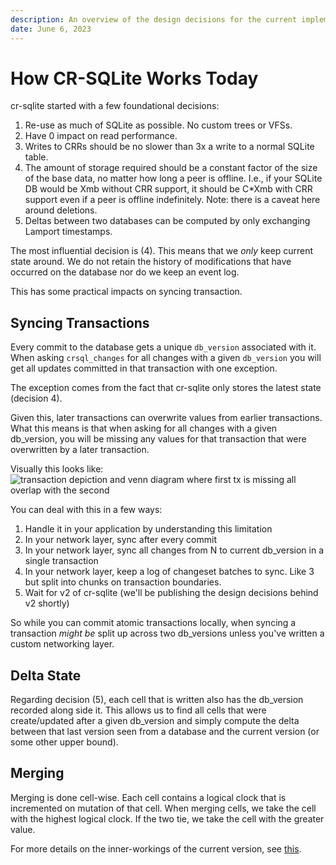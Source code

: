 ```yaml
---
description: An overview of the design decisions for the current implementation of cr-sqlite
date: June 6, 2023
---
```


# How CR-SQLite Works Today

cr-sqlite started with a few foundational decisions:

1. Re-use as much of SQLite as possible. No custom trees or VFSs.
2. Have 0 impact on read performance.
3. Writes to CRRs should be no slower than 3x a write to a normal SQLite table.
4. The amount of storage required should be a constant factor of the size of the base data, no matter how long a peer is offline. I.e., if your SQLite DB would be Xmb without CRR support, it should be C*Xmb with CRR support even if a peer is offline indefinitely. Note: there is a caveat here around deletions.
5. Deltas between two databases can be computed by only exchanging Lamport timestamps.

The most influential decision is (4). This means that we _only_ keep current state around. We do not retain the history of modifications that have occurred on the database nor do we keep an event log.

This has some practical impacts on syncing transaction.

## Syncing Transactions

Every commit to the database gets a unique `db_version` associated with it. When asking `crsql_changes` for all changes with a given `db_version` you will get all updates committed in that transaction with one exception.

The exception comes from the fact that cr-sqlite only stores the latest state (decision 4).

Given this, later transactions can overwrite values from earlier transactions. What this means is that when asking for all changes with a given db_version, you will be missing any values for that transaction that were overwritten by a later transaction.

Visually this looks like: ![transaction depiction and venn diagram where first tx is missing all overlap with the second](/blog/how-it-works-today/tx-sync.png)

You can deal with this in a few ways:

1. Handle it in your application by understanding this limitation
2. In your network layer, sync after every commit
3. In your network layer, sync all changes from N to current db_version in a single transaction
4. In your network layer, keep a log of changeset batches to sync. Like 3 but split into chunks on transaction boundaries.
5. Wait for v2 of cr-sqlite (we'll be publishing the design decisions behind v2 shortly)

So while you can commit atomic transactions locally, when syncing a transaction _might be_ split up across two db_versions unless you've written a custom networking layer. 


## Delta State

Regarding decision (5), each cell that is written also has the db_version recorded along side it. This allows us to find all cells that were create/updated after a given db_version and simply compute the delta between that last version seen from a database and the current version (or some other upper  bound).

## Merging

Merging is done cell-wise. Each cell contains a logical clock that is incremented on mutation of that cell. When merging cells, we take the cell with the highest logical clock. If the two tie, we take the cell with the greater value.


For more details on the inner-workings of the current version, see [this](./libsql-gdoc).
